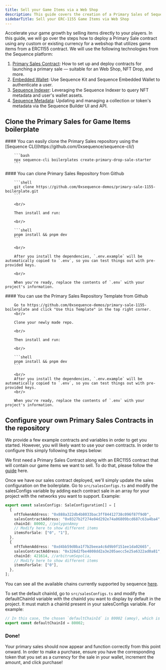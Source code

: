 ---
title: Sell your Game Items via a Web Shop
description: This guide covers the creation of a Primary Sales of Sequence. It includes steps for create sales contract, create nft contract, create collection, wallet authentication, purchase and mint.
sidebarTitle: Sell your ERC-1155 Game Items via Web Shop
---

Accelerate your game growth by selling items directly to your players. In this guide, we will go over the steps how to deploy a Primary Sale contract using any custom or existing currency for a webshop that utilizes game items from a ERC1155 contract. We will use the following technologies from the Sequence platform:

1. [Primary Sales Contract](/solutions/collectibles/contracts/deploy-primary-sales-contract/): How to set up and deploy contracts for launching a primary sale — suitable for an Web Shop, NFT Drop, and more.
2. [Embedded Wallet](/solutions/wallets/embedded-wallet/overview): Use Sequence Kit and Sequence Embedded Wallet to authenticate a user.
3. [Sequence Indexer](/solutions/builder/indexer): Leveraging the Sequence Indexer to query NFT metadata and user's wallet assets.
4. [Sequence Metadata](/solutions/builder/collections): Updating and managing a collection or token's metadata via the Sequence Builder UI and API.

## Clone the Primary Sales for Game Items boilerplate
<Tabs>
  <Tab title="Sequence CLI">
        #### You can easily clone the Primary Sales repository using the [Sequence CLI](https://github.com/0xsequence/sequence-cli/)

        ```bash
        npx sequence-cli boilerplates create-primary-drop-sale-starter
        ```
  </Tab>
  <Tab title="Github">
        #### You can clone Primary Sales Repository from Github

        ```shell
        git clone https://github.com/0xsequence-demos/primary-sale-1155-boilerplate.git
        ```

        <br/>

        Then install and run:

        <br/>

        ```shell
        pnpm install && pnpm dev
        ```

        <br/>

        After you install the dependencies, `.env.example` will be automatically copied to `.env`, so you can test things out with pre-provided keys.

        <br/>

        When you're ready, replace the contents of `.env` with your project's information.
  </Tab>
  <Tab title="Github Template">
        #### You can use the Primary Sales Repository Template from Github

        Go to https://github.com/0xsequence-demos/primary-sale-1155-boilerplate and click "Use this Template" in the top right corner.
        <br/>

        Clone your newly made repo.

        <br/>

        Then install and run:

        <br/>

        ```shell
        pnpm install && pnpm dev
        ```

        <br/>
        After you install the dependencies, `.env.example` will be automatically copied to `.env`, so you can test things out with pre-provided keys.
        <br/>

        When you're ready, replace the contents of `.env` with your project's information.
  </Tab>
</Tabs>

## Configure your own Primary Sales Contracts in the repository

We provide a few example contracts and variables in order to get you started. However, you will likely want to use your own contracts. In order to configure this simply following the steps below:

<Steps>
<Step title="Deploy a Primary Sales Contract in Sequence Builder.">

We first need a Primary Sales Contract along with an ERC1155 contract that will contain our game items we want to sell. To do that, please follow the [guide](/solutions/collectibles/contracts/deploy-primary-sales-contract) here.

</Step>
<Step title="Set the Sales Configurations for the project.">

Once we have our sales contract deployed, we'll simply update the sales configuration on the boilerplate. Go to `src/salesConfigs.ts` and modify the salesConfigs variable by adding each contract sale in an array for your project with the networks you want to support. Example:

```ts
export const salesConfigs: SaleConfiguration[] = [
  {
    nftTokenAddress: "0x888a322db4b8033bac3ff84412738c096f87f9d0",
    salesContractAddress: "0x0327b2f274e04d292e74a06809bcd687c63a4ba4",
    chainId: 80002, //polygonAmoy
    // Modify here to show different items
    itemsForSale: ["0", "1"],
  },
  {
    nftTokenAddress: "0xd4bb59d0ba1f7b2beea4c6d9b9f151ee1da02665",
    salesContractAddress: "0x326d2fbe4808dd2a3e205aecc5e25a6322ad0a81",
    chainId: 421614, //arbitrumSepolia,
    // Modify here to show different items
    itemsForSale: ["0"],
  },
];
```

<Note>
  You can see all the available chains currently supported by sequence <a href="/solutions/technical-references/chain-support" target="_blank" rel="noopener noreferrer" style={{ fontWeight: 700 }}>here</a>.
</Note>

</Step>
<Step title="Set a default chainId for the project.">

To set the default chainId, go to `src/salesConfigs.ts` and modify the defaultChainId variable with the chainId you want to display by default in the project. It must match a chainId present in your salesConfigs variable. For example:

```ts
// In this case, the chosen `defaultChainId` is 80002 (amoy), which is present in the previously declared `salesConfigs` variable.
export const defaultChainId = 80002;
```

### Done!

Your primary sales should now appear and function correctly from this point onward. In order to make a purchase, ensure you have the corresponding token that you set as a currency for the sale in your wallet, increment the amount, and click purchase!
</Step>
</Steps>
